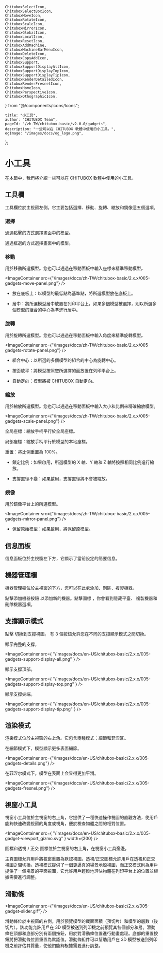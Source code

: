 	ChituboxSelectIcon,
	ChituboxSelectBoxIcon,
	ChituboxMoveIcon,
	ChituboxRotateIcon,
	ChituboxScaleIcon,
	ChituboxMirrorIcon,
	ChituboxGlobalIcon,
	ChituboxLocalIcon,
	ChituboxResetIcon,
	ChituboxAddMachine,
	ChituboxMachineBarMenuIcon,
	ChituboxDeleteIcon,
	ChituboxCopyAddIcon,
	ChituboxSupport,
	ChituboxSupportDisplayAllIcon,
	ChituboxSupportDisplayTopIcon,
	ChituboxSupportDisplayTipIcon,
	ChituboxRenderDetailedIcon,
	ChituboxRenderFresnelIcon,
	ChituboxHomeIcon,
	ChituboxPerspectiveIcon,
	ChituboxOthographicIcon,
} from "@/components/icons/Icons";

	title: "小工具",
	author: "CHITUBOX Team",
	pageId: "/zh-TW/chitubox-basic/v2.0.0/gadgets",
	description: "一些可以在 CHITUBOX 軟體中使用的小工具。",
	ogImage: "/images/docs/og_logo.png",
};

# 小工具

在本節中，我們將介紹一些可以在 CHITUBOX 軟體中使用的小工具。

## 工具欄

工具欄位於主視窗左側。它主要包括選擇、移動、旋轉、縮放和鏡像這五個選項。

### 選擇

<ChituboxSelectIcon /> 通過點擊的方式選擇畫面中的模型。

<ChituboxSelectBoxIcon /> 通過框選的方式選擇畫面中的模型。

### 移動

<ChituboxMoveIcon /> 用於移動所選模型。您也可以通過在移動面板中輸入座標來精準移動模型。

<ImageContainer
	src={"/images/docs/zh-TW/chitubox-basic/2.x.x/005-gadgets-move-panel.png"}
/>

-   放在底板上：以模型的最低點為基準點，將所選模型放在底板上。

-   居中：將所選模型居中放置在列印平台上。如果多個模型被選擇，則以所選多個模型的組合的中心為準進行居中。

### 旋轉

<ChituboxRotateIcon /> 用於旋轉所選模型。您也可以通過在移動面板中輸入角度來精準旋轉模型。

<ImageContainer
	src={"/images/docs/zh-TW/chitubox-basic/2.x.x/005-gadgets-rotate-panel.png"}
/>

-   組合中心：以所選的多個模型的組合的中心為旋轉中心。

-   按面放平：將模型按照您所選擇的面放置在列印平台上。

-   自動定向：模型將被 CHITUBOX 自動定向。

### 縮放

<ChituboxScaleIcon /> 用於縮放所選模型。您也可以通過在移動面板中輸入大小和比例來精確縮放模型。

<ImageContainer
	src={"/images/docs/zh-TW/chitubox-basic/2.x.x/005-gadgets-scale-panel.png"}
/>

<ChituboxGlobalIcon /> 全局座標：縮放手柄平行於全局座標。

<ChituboxLocalIcon /> 局部座標：縮放手柄平行於模型的本地座標。

<ChituboxResetIcon /> 重置：將比例重置為 100%。

-   鎖定比例：如果啟用，所選模型的 X 軸、Y 軸和 Z 軸將按照相同比例進行縮放。

-   支撐直徑不變：如果啟用，支撐直徑將不會被縮放。

### 鏡像

<ChituboxMirrorIcon /> 用於鏡像平台上的所選模型。

<ImageContainer
	src={"/images/docs/zh-TW/chitubox-basic/2.x.x/005-gadgets-mirror-panel.png"}
/>

-   保留原始模型：如果啟用，將保留原模型。

## 信息面板

信息面板位於主視窗左下方，它顯示了當前設定的簡要信息。

## 機器管理欄

機器管理欄位於主視窗的下方，您可以在此處添加、刪除、複製機器。

點擊添加機器按鈕 <ChituboxAddMachine /> 以添加新的機器。點擊圖標 <ChituboxMachineBarMenuIcon />，你會看到隱藏平臺、<ChituboxCopyAddIcon /> 複製機器和 <ChituboxDeleteIcon /> 刪除機器選項。

## 支撐顯示模式

點擊 <ChituboxSupport /> 切換到支撐視圖。 有 3 個按鈕允許您在不同的支撐顯示模式之間切換。

<ChituboxSupportDisplayAllIcon /> 顯示完整的支撐。

<ImageContainer
	src={
		"/images/docs/en-US/chitubox-basic/2.x.x/005-gadgets-support-display-all.png"
	}
/>

<ChituboxSupportDisplayTopIcon /> 顯示支撐頂部。

<ImageContainer
	src={
		"/images/docs/en-US/chitubox-basic/2.x.x/005-gadgets-support-display-top.png"
	}
/>

<ChituboxSupportDisplayTipIcon /> 顯示支撐尖端。

<ImageContainer
	src={
		"/images/docs/en-US/chitubox-basic/2.x.x/005-gadgets-support-display-tip.png"
	}
/>

## 渲染模式

渲染模式位於主視窗的右上角。它包含兩種模式：細節和菲涅耳。

<ChituboxRenderDetailedIcon /> 在細節模式下，模型顯示更多表面細節。

<ImageContainer
	src={"/images/docs/en-US/chitubox-basic/2.x.x/005-gadgets-details.png"}
/>

<ChituboxRenderFresnelIcon /> 在菲涅尔模式下，模型在表面上会显得更加平滑。

<ImageContainer
	src={"/images/docs/en-US/chitubox-basic/2.x.x/005-gadgets-fresnel.png"}
/>

## 視窗小工具

視窗小工具位於主視窗的右上角，它提供了一種快速操作視圖的直觀方法，使用戶能夠快速改變視窗的角度或視角，便於檢查物體之間的相對位置。

<ImageContainer
	src={
		"/images/docs/en-US/chitubox-basic/2.x.x/005-gadget-viewport_gizmo.svg"
	}
	width={200}
/>

<ChituboxHomeIcon /> 圖標和透視 <ChituboxPerspectiveIcon /> /
正交 <ChituboxOthographicIcon /> 圖標位於主視窗的右上角，在視窗小工具旁邊。

主頁圖標允許用戶將視窗重置為默認視圖。透視/正交圖標允許用戶在透視和正交視圖之間切換。透視模式提供了一個更逼真的場景地殼視圖，而正交模式則為用戶提供了一個場景的平面視圖，它允許用戶輕鬆地評估物體在列印平台上的位置並根據需要進行調整。

## 滑動條

<ImageContainer
	src={"/images/docs/en-US/chitubox-basic/2.x.x/005-gadget-slider.gif"}
/>

滑動條位於主視窗的右側，用於預覽模型的截面面積（預切片）和模型的層數（後切片）。該功能允許用戶在 3D 模型被送到列印機之前預覽其各個部分和層。滑動條在頂部和底部分別有兩個按鈕，用於對滑動條位置進行動畫處理。底部的重置按鈕將把滑動條位置重置為默認值。滑動條組件可以幫助用戶在 3D 模型被送到列印機之前評估其質量，使他們能夠根據需要進行調整。
